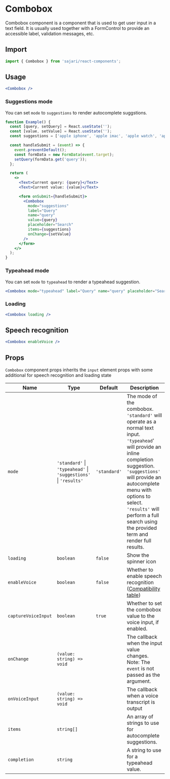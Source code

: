 
<SEO
  title="Combobox"
  description="Combobox component is a component that is used to get user input in a text field. It is usually used together with a FormControl to provide an accessible label, validation messages, etc."
/>

# Combobox

Combobox component is a component that is used to get user input in a text field. It is usually used together with a FormControl to provide an accessible label, validation messages, etc.

## Import

```js
import { Combobox } from 'sajari/react-components';
```

## Usage

```jsx
<Combobox />
```

### Suggestions mode

You can set `mode` to `suggestions` to render autocomplete suggstions.

```jsx
function Example() {
  const [query, setQuery] = React.useState('');
  const [value, setValue] = React.useState('');
  const suggestions = ['apple iphone', 'apple imac', 'apple watch', 'apple mac pro', 'apple macbook pro'];

  const handleSubmit = (event) => {
    event.preventDefault();
    const formData = new FormData(event.target);
    setQuery(formData.get('query'));
  };

  return (
    <>
      <Text>Current query: {query}</Text>
      <Text>Current value: {value}</Text>

      <form onSubmit={handleSubmit}>
        <Combobox
          mode="suggestions"
          label="Query"
          name="query"
          value={query}
          placeholder="Search"
          items={suggestions}
          onChange={setValue}
        />
      </form>
    </>
  );
}
```

### Typeahead mode

You can set `mode` to `typeahead` to render a typeahead suggestion.

```jsx
<Combobox mode="typeahead" label="Query" name="query" placeholder="Search" completion="apple iphone" />
```

### Loading

```jsx
<Combobox loading />
```

## Speech recognition

```jsx
<Combobox enableVoice />
```

## Props

`Combobox` component props inherits the `input` element props with some additional for speech recognition and loading state

| Name                | Type                                                            | Default      | Description                                                                                                                                                                                                                                                                                               |
| ------------------- | --------------------------------------------------------------- | ------------ | --------------------------------------------------------------------------------------------------------------------------------------------------------------------------------------------------------------------------------------------------------------------------------------------------------- |
| `mode`              | `'standard'` \| `'typeahead'` \| `'suggestions'` \| `'results'` | `'standard'` | The mode of the combobox. `'standard'` will operate as a normal text input. `'typeahead`' will provide an inline completion suggestion. `'suggestions'` will provide an autocomplete menu with options to select. `'results'` will perform a full search using the provided term and render full results. |
| `loading`           | `boolean`                                                       | `false`      | Show the spinner icon                                                                                                                                                                                                                                                                                     |
| `enableVoice`       | `boolean`                                                       | `false`      | Whether to enable speech recognition ([Compatibility table](https://developer.mozilla.org/en-US/docs/Web/API/SpeechRecognition))                                                                                                                                                                          |
| `captureVoiceInput` | `boolean`                                                       | `true`       | Whether to set the combobox value to the voice input, if enabled.                                                                                                                                                                                                                                         |
| `onChange`          | `(value: string) => void`                                       |              | The callback when the input value changes. Note: The `event` is not passed as the argument.                                                                                                                                                                                                               |
| `onVoiceInput`      | `(value: string) => void`                                       |              | The callback when a voice transcript is output                                                                                                                                                                                                                                                            |
| `items`             | `string[]`                                                      |              | An array of strings to use for autocomplete suggestions.                                                                                                                                                                                                                                                  |
| `completion`        | `string`                                                        |              | A string to use for a typeahead value.                                                                                                                                                                                                                                                                    |
